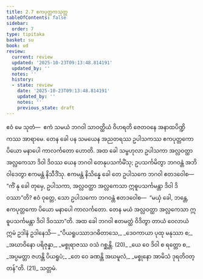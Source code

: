 ```yaml
---
title: 2.7 ဧကပုတ္တကသုတ္တ
tableOfContents: false
sidebar:
  order: 7
type: tipitaka
basket: su
book: ud
review:
  current: review
  updated: '2025-10-23T09:13:48.814191'
  updated_by: ''
  notes: ''
  history:
  - state: review
    date: '2025-10-23T09:13:48.814191'
    updated_by: ''
    notes: ''
    previous_state: draft
---
```



<ReviewStatus review={frontmatter.review} showDetails={true} />

<HypothesisAnnotation frontmatter={frontmatter} />

<DynamicBreadcrumb />

<Division number="17" book="ud" e="ch" v="18" p="92">

<Paragraph number="109" book="ud">
ဧဝံ မေ သုတံ—  ဧကံ သမယံ ဘဂဝါ သာဝတ္ထိယံ ဝိဟရတိ ဇေတဝနေ အနာထပိဏ္ဍိကဿ အာရာမေ. တေန ခေါ ပန သမယေန အညတရဿ ဥပါသကဿ ဧကပုတ္တကော ပိယော မနာပေါ ကာလင်္ကတော ဟောတိ.
</Paragraph>

<Paragraph number="110" book="ud">
အထ ခေါ သမ္ဗဟုလာ ဥပါသကာ အလ္လဝတ္ထာ အလ္လကေသာ ဒိဝါ ဒိဝဿ ယေန ဘဂဝါ တေနုပသင်္ကမိံသု; ဥပသင်္ကမိတွာ ဘဂဝန္တံ အဘိဝါဒေတွာ ဧကမန္တံ နိသီဒိံသု. ဧကမန္တံ နိသိန္နေ ခေါ တေ ဥပါသကေ ဘဂဝါ ဧတဒဝေါစ—  “ကိံ နု ခေါ တုမှေ, ဥပါသကာ, အလ္လဝတ္ထာ အလ္လကေသာ ဣဓူပသင်္ကမန္တာ ဒိဝါ ဒိဝဿာ”တိ?
</Paragraph>

<Paragraph number="111" book="ud">
ဧဝံ ဝုတ္တေ, သော ဥပါသကော ဘဂဝန္တံ ဧတဒဝေါစ—  “မယှံ ခေါ, ဘန္တေ, ဧကပုတ္တကော ပိယော မနာပေါ ကာလင်္ကတော. တေန မယံ အလ္လဝတ္ထာ အလ္လကေသာ ဣဓူပသင်္ကမန္တာ ဒိဝါ ဒိဝဿာ”တိ.
</Paragraph>

<Paragraph number="112" book="ud">
အထ ခေါ ဘဂဝါ ဧတမတ္ထံ ဝိဒိတွာ တာယံ ဝေလာယံ ဣမံ ဥဒါနံ ဥဒါနေသိ—
</Paragraph>

<Paragraph number="113" type="verses" book="ud">
_“ပိယရူပဿာဒဂဓိတာသေ,_  
_ဒေဝကာယာ ပုထု မနုဿာ စ;_  
_အဃာဝိနော ပရိဇုန္နာ,_  
_မစ္စုရာဇဿ ဝသံ ဂစ္ဆန္တိ. (20)_  

</Paragraph>

<Paragraph number="114" type="verses" book="ud">
_ယေ ဝေ ဒိဝါ စ ရတ္တော စ,_  
_အပ္ပမတ္တာ ဇဟန္တိ ပိယရူပံ;_  
_တေ ဝေ ခဏန္တိ အဃမူလံ,_  
_မစ္စုနော အာမိသံ ဒုရတိဝတ္တန်”တိ. (21)_  


</Paragraph>
</Division>

<Paragraph number="115" type="center" book="ud">
သတ္တမံ.
</Paragraph>